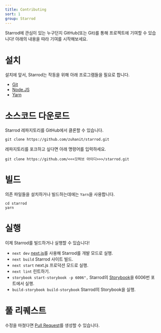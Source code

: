 ```yaml
---
title: Contributing
sort: 1
group: Starrod
---
```


Starrod에 관심이 있는 누구던지 GitHub(또는 Git)를 통해 프로젝트에 기여할 수 있습니다!
아래의 내용을 따라 기여를 시작해보세요.

# 설치

설치에 앞서, Starrod는 작동을 위해 아래 프로그램들을 필요로 합니다.

- [Git](https://git-scm.com/)
- [Node.JS](https://nodejs.org/)
- [Yarn](https://yarnpkg.com/)

# 소스코드 다운로드

Starrod 레파지토리를 GitHub에서 클론할 수 있습니다.

```shell
git clone https://github.com/zuhanit/starrod.git
```

레파지토리를 포크하고 싶다면 아래 명령어를 입력하세요.

```shell filename="index.js"
git clone https://github.com/<<<깃허브 아이디>>>/starrod.git
```

# 빌드

의존 파일들을 설치하거나 빌드하는데에는 `Yarn`을 사용합니다.

```shell
cd starrod
yarn
```

# 실행

이제 Starrod를 빌드하거나 실행할 수 있습니다!

- `next dev` [next.js](https://nextjs.org/)를 사용해 Starrod를 개발 모드로 실행.
- `next build` Starrod 사이트 빌드.
- `next start` next.js 프로덕션 모드로 실행.
- `next lint` 린트하기.
- `storybook start-storybook -p 6006",` Starrod의
  [Storybook](https://storybook.js.org/)을 6006번 포트에서 실행.
- `build-storybook build-storybook` Starrod의 Storybook을 실행.

# 풀 리퀘스트

수정을 마쳤다면 [Pull Request](https://docs.github.com/en/pull-requests/collaborating-with-pull-requests/proposing-changes-to-your-work-with-pull-requests/creating-a-pull-request-from-a-fork)를 생성할 수 있습니다.
